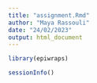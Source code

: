 ---
title: "assignment.Rmd"
author: "Maya Rassouli"
date: "24/02/2023"
output: html_document
---

```{r setup}
library(epiwraps)
```


```{r session}
sessionInfo()

```



```

```


